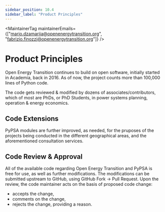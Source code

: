 ```yaml
---
sidebar_position: 10.4
sidebar_label: "Product Principles"
---
```



<MaintainerTag maintainerEmails={["mario.dzamarija@openenergytransition.org", "fabrizio.finozzi@openenergytransition.org"]} />

# Product Principles
Open Energy Transition continues to build on open software, initially started in Academia, back in 2016. As of now, the project counts more than 100,000 lines of Python code.

The code gets reviewed & modified by dozens of associates/contributors, which of most are PhDs, or PhD Students, in power systems planning, operation & energy economics.

<ControlledDocBanner />

## Code Extensions

PyPSA modules are further improved, as needed, for the pruposes of the projects being conducted in the different geographical areas, and the aforementioned consultation services.

## Code Review & Approval

All of the available code regarding Open Energy Transition and PyPSA is free for use, as well as further modifications. The modifications can be submitted upstream to GitHub, using GitHub Fork -> Pull Request. Upon the review, the code maintainer acts on the basis of proposed code change:
- accepts the change,
- comments on the change,
- rejects the change, providing a reason.
